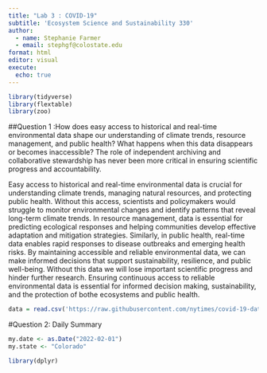 ```yaml
---
title: "Lab 3 : COVID-19"
subtitle: 'Ecosystem Science and Sustainability 330'
author: 
  - name: Stephanie Farmer 
  - email: stephgf@colostate.edu
format: html
editor: visual
execute: 
  echo: true 
---
```

```r
library(tidyverse)
library(flextable)
library(zoo)
```
##Question 1 :How does easy access to historical and real-time environmental data shape our understanding of climate trends, resource management, and public health? What happens when this data disappears or becomes inaccessible? The role of independent archiving and collaborative stewardship has never been more critical in ensuring scientific progress and accountability.

Easy access to historical and real-time environmental data is crucial for understanding climate trends, managing natural resources, and protecting public health. Without this access, scientists and policymakers would struggle to monitor environmental changes and identify patterns that reveal long-term climate trends. In resource management, data is essential for predicting ecological responses and helping communities develop effective adaptation and mitigation strategies. Similarly, in public health, real-time data enables rapid responses to disease outbreaks and emerging health risks. By maintaining accessible and reliable environmental data, we can make informed decisions that support sustainability, resilience, and public well-being. Without this data we will lose important scientific progress and hinder further research. Ensuring continuous access to reliable environmental data is essential for informed decision making, sustainability, and the protection of bothe ecosystems and public health.

```r
data = read.csv('https://raw.githubusercontent.com/nytimes/covid-19-data/master/us-counties.csv')
```

#Question 2: Daily Summary 
```r
my.date <- as.Date("2022-02-01")
my.state <- "Colorado"
```

```r
library(dplyr)
```

